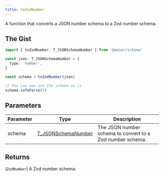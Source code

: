 ```yaml
---
title: toZodNumber
---
```


A function that converts a JSON number schema to a Zod number schema.

## The Gist

```ts
import { toZodNumber, T_JSONSchemaNumber } from '@weser/schema'

const json: T_JSONSchemaNumber = {
  type: 'number',
}

const schema = toZodNumber(json)

// You can now use the schema as is
schema.safeParse(3)
```

## Parameters

| Parameter | Type                                                       | Description                                               |
| --------- | ---------------------------------------------------------- | --------------------------------------------------------- |
| schema    | [T_JSONSchemaNumber](/schema/api/types/T_JSONSchemaNumber) | The JSON number schema to convert to a Zod number schema. |

## Returns

(`ZodNumber`) A Zod number schema.
